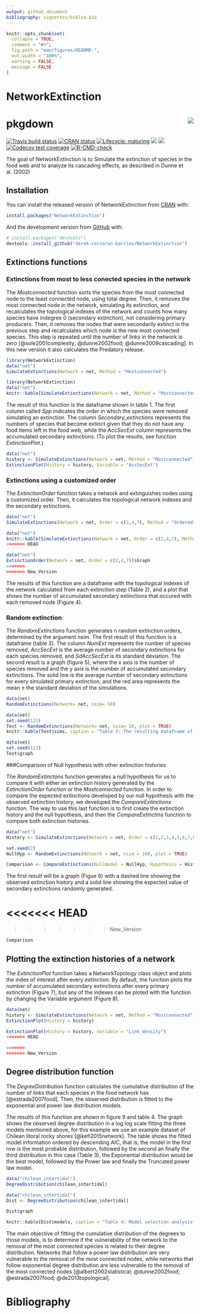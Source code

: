 ```yaml
---
output: github_document
bibliography: vignettes/biblio.bib
---
```


<!-- README.md is generated from README.Rmd. Please edit that file -->

```r
knitr::opts_chunk$set(
  collapse = TRUE,
  comment = "#>",
  fig.path = "man/figures/README-",
  out.width = "100%",
  warning = FALSE,
  message = FALSE
)
```

# NetworkExtinction

# pkgdown <img src="pkgdown/favicon/apple-touch-icon-180x180.png" align="right" />

<!-- badges: start -->
[![Travis build status](https://travis-ci.org/derek-corcoran-barrios/NetworkExtintion.svg?branch=master)](https://travis-ci.org/derek-corcoran-barrios/NetworkExtintion)
[![CRAN status](https://www.r-pkg.org/badges/version/NetworkExtinction)](https://CRAN.R-project.org/package=NetworkExtinction)
[![Lifecycle: maturing](https://img.shields.io/badge/lifecycle-maturing-blue.svg)](https://www.tidyverse.org/lifecycle/#maturing)
[![](http://cranlogs.r-pkg.org/badges/grand-total/NetworkExtinction?color=blue)](https://cran.r-project.org/package=NetworkExtinction)
[![](http://cranlogs.r-pkg.org/badges/last-month/NetworkExtinction?color=green)](https://cran.r-project.org/package=NetworkExtinction)
[![Codecov test coverage](https://codecov.io/gh/derek-corcoran-barrios/NetworkExtintion/branch/master/graph/badge.svg)](https://codecov.io/gh/derek-corcoran-barrios/NetworkExtintion?branch=master)
[![R-CMD-check](https://github.com/derek-corcoran-barrios/NetworkExtintion/workflows/R-CMD-check/badge.svg)](https://github.com/derek-corcoran-barrios/NetworkExtintion/actions)
<!-- badges: end -->

The goal of NetworkExtinction is to Simulate the extinction of species in the food web and to analyze its cascading effects, as described in Dunne et al. (2002) \doi{10.1073/pnas.192407699}

## Installation

You can install the released version of NetworkExtinction from [CRAN](https://CRAN.R-project.org) with:

``` r
install.packages("NetworkExtinction")
```

And the development version from [GitHub](https://github.com/) with:

``` r
# install.packages("devtools")
devtools::install_github("derek-corcoran-barrios/NetworkExtinction")
```
## Extinctions functions 

### Extinctions from most to less conected species in the network

The *Mostconnected* function sorts the species from the most connected node to the least connected node, using total degree. Then, it removes the most connected node in the network, simulating its extinction, and recalculates the topological indexes of the network and counts how many species have indegree 0 (secondary extinction), not considering primary producers. Then, it removes the nodes that were secondarily extinct in the previous step and recalculates which node is the new most connected species. This step is repeated until the number of links in the network is zero [@sole2001complexity; @dunne2002food; @dunne2009cascading]. In this new version it also calculates the Predatory release.

```r
library(NetworkExtinction)
data("net")
SimulateExtinctions(Network = net, Method = "Mostconnected")
```

```r
library(NetworkExtinction)
data("net")
knitr::kable(SimulateExtinctions(Network = net, Method = "Mostconnected"), caption = "Table 1: The resulting dataframe of the Mostconnected function")
```

The result of this function is the dataframe shown in table 1. The first column called *Spp* indicates the order in which the species were removed simulating an extinction. The column *Secondary_extinctions* represents the numbers of species that become extinct given that they do not have any food items left in the food web, while the *AccSecExt* column represents the accumulated secondary extinctions. (To plot the results, see function *ExtinctionPlot*.)

```r
data("net")
history <- SimulateExtinctions(Network = net, Method = "Mostconnected")
ExtinctionPlot(History = history, Variable = "AccSecExt")

```


### Extinctions using a customized order

The *ExtinctionOrder* function takes a network and extinguishes nodes using a customized order. Then, it calculates the topological network indexes and the secondary extinctions.

```r
data("net")
SimulateExtinctions(Network = net, Order = c(2,4,7), Method = "Ordered")
```

```r
data("net")
knitr::kable(SimulateExtinctions(Network = net, Order = c(2,4,7), Method = "Ordered"), caption = "Table 2: The resulting dataframe of the ExtinctionOrder function")
<<<<<<< HEAD
```

```r
data("net")
ExtinctionOrder(Network = net, Order = c(2,4,7))$Graph
=======
>>>>>>> New_Version
```

The results of this function are a dataframe with the topological indexes of the network calculated from each extinction step (Table 2), and a plot that shows the number of accumulated secondary extinctions that occured with each removed node (Figure 4).

### Random extinction

The *RandomExtinctions* function generates n random extinction orders, determined by the argument *nsim*. The first result of this function is a dataframe (table 3). The column *NumExt* represents the number of species removed, *AccSecExt* is the average number of secondary extinctions for each species removed, and *SdAccSecExt* is its standard deviation. The second result is a graph (figure 5), where the x axis is the number of species removed and the y axis is the number of accumulated secondary extinctions. The solid line is the average number of secondary extinctions for every simulated primary extinction, and the red area represents the mean $\pm$ the standard deviation of the simulations.

```r
data(net)
RandomExtinctions(Network= net, nsim= 50)
```

```r
data(net)
set.seed(123)
Test <- RandomExtinctions(Network= net, nsim= 50, plot = TRUE)
knitr::kable(Test$sims, caption = "Table 3: The resulting dataframe of the RandomExtinctions function")
```

```r
data(net)
set.seed(123)
Test$graph
```

 
###Comparison of Null hypothesis with other extinction histories

The *RandomExtinctons* function generates a null hypothesis for us to compare it with either an extinction history generated by the *ExtinctionOrder* function or the *Mostconnected* function. In order to compare the expected extinctions developed by our null hypothesis with the observed extinction history, we developed the *CompareExtinctions* function. The way to use this last function is to first create the extinction history and the null hypothesis, and then the *CompareExtinctins* function to compare both extinction histories.

```r
data("net")
History <- SimulateExtinctions(Network = net, Order = c(1,2,3,4,5,6,7,8,9,10), Method = "Ordered")

set.seed(2)
NullHyp <- RandomExtinctions(Network = net, nsim = 100, plot = TRUE)

Comparison <- CompareExtinctions(Nullmodel = NullHyp, Hypothesis = History)
```

The first result will be a graph (Figue 6) with a dashed line showing the observed extinction history and a solid line showing the expected value of secondary extinctions randomly generated. 

<<<<<<< HEAD
=======

>>>>>>> New_Version
```r
Comparison
```



## Plotting the extinction histories of a network

The *ExtinctionPlot* function takes a NetworkTopology class object and plots the index of interest after every extinction. By default, the function plots the number of accumulated secondary extinctions after every primary extinction (Figure 7), but any of the indexes can be ploted with the function by changing the Variable argument (Figure 8).

```r
data(net)
history <- SimulateExtinctions(Network = net, Method = "Mostconnected")
ExtinctionPlot(History = history)
```

```r
ExtinctionPlot(History = history, Variable = "Link_density")
<<<<<<< HEAD

=======
>>>>>>> New_Version
```


## Degree distribution function

The *DegreeDistribution* function calculates the cumulative distribution of the number of links that each species in the food network has [@estrada2007food]. Then, the observed distribution is fitted to the exponential and power law distribution models.  

The results of this function are shown in figure 9 and table 4. The graph shows the observed degree distribution in a log log scale fitting the three models mentioned above, for this example we use an example dataset of Chilean litoral rocky shores [@kefi2015network].
The table shows the fitted model information ordered by descending AIC, that is, the model in the first row is the most probable distribution, followed by the second an finally the third distribution in this case (Table 3), the Exponential distribution would be the best model, followed by the Power law and finally the Truncated power law model.

```r
data("chilean_intertidal")
DegreeDistribution(chilean_intertidal)
```

```r
data("chilean_intertidal")
Dist <- DegreeDistribution(chilean_intertidal)
```

```r
Dist$graph
```

```r
knitr::kable(Dist$models, caption = "Table 4: Model selection analysis")
```

The main objective of fitting the cumulative distribution of the degrees to those models, is to determine if the vulnerability of the network to the removal of the most connected species is related to their degree distribution. Networks that follow a power law distribution are very vulnerable to the removal of the most connected nodes, while networks that follow exponential degree distribution are less vulnerable to the removal of the most connected nodes [@albert2002statistical; @dunne2002food; @estrada2007food; @de2013topological].

# Bibliography
